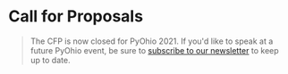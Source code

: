 <Seo title="PyOhio Call for Proposals" />

# Call for Proposals

> The CFP is now closed for PyOhio 2021. If you'd like to speak at a future PyOhio event, be sure to [subscribe to our newsletter](/about/newsletter) to keep up to date.
